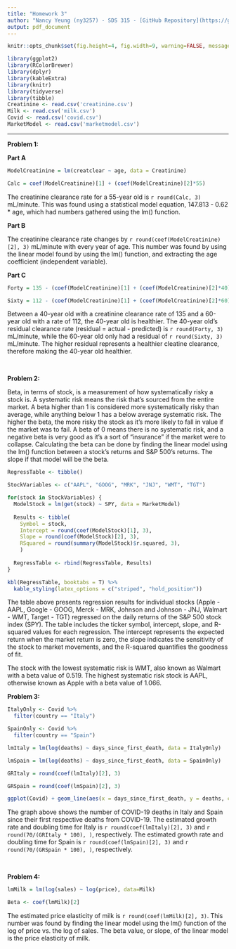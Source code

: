 ```yaml
---
title: "Homework 3"
author: "Nancy Yeung (ny3257) - SDS 315 - [GitHub Repository](https://github.com/0NancyYeung0/Homework3.git)"
output: pdf_document
---
```

\vspace{-1cm}

```r
knitr::opts_chunk$set(fig.height=4, fig.width=9, warning=FALSE, message=FALSE, echo=FALSE)
```

```r
library(ggplot2)
library(RColorBrewer)
library(dplyr)
library(kableExtra)
library(knitr)
library(tidyverse)
library(tibble)
Creatinine <- read.csv('creatinine.csv')
Milk <- read.csv('milk.csv')
Covid <- read.csv('covid.csv')
MarketModel <- read.csv('marketmodel.csv')
```
------------------------------------------------------------------------
\begingroup
\fontsize{12}{14}\selectfont
**Problem 1:**
\endgroup

\begingroup
\fontsize{10}{12}\selectfont
**Part A**
\endgroup

```r
ModelCreatinine = lm(creatclear ~ age, data = Creatinine)

Calc = coef(ModelCreatinine)[1] + (coef(ModelCreatinine)[2]*55)
```

The creatinine clearance rate for a 55-year old is `r round(Calc, 3)` mL/minute. This was found using a statistical model equation, 147.813 - 0.62 * age, which had numbers gathered using the lm() function.

\begingroup
\fontsize{10}{12}\selectfont
**Part B**
\endgroup

The creatinine clearance rate changes by `r round(coef(ModelCreatinine)[2], 3)` mL/minute with every year of age. This number was found by using the linear model found by using the lm() function, and extracting the age coefficient (independent variable).

\begingroup
\fontsize{10}{12}\selectfont
**Part C**
\endgroup

```r
Forty = 135 - (coef(ModelCreatinine)[1] + (coef(ModelCreatinine)[2]*40))

Sixty = 112 - (coef(ModelCreatinine)[1] + (coef(ModelCreatinine)[2]*60))
```

Between a 40-year old with a creatinine clearance rate of 135 and a 60-year old with a rate of 112, the 40-year old is healthier. The 40-year old's residual clearance rate (residual = actual - predicted) is `r round(Forty, 3)` mL/minute, while the 60-year old only had a residual of `r round(Sixty, 3)` mL/minute. The higher residual represents a healthier cleatine clearance, therefore making the 40-year old healthier.  

\

\begingroup
\fontsize{12}{14}\selectfont
**Problem 2:**
\endgroup

Beta, in terms of stock, is a measurement of how systematically risky a stock is. A systematic risk means the risk that’s sourced from the entire market. A beta higher than 1 is considered more systematically risky than average, while anything below 1 has a below average systematic risk. The higher the beta, the more risky the stock as it's more likely to fall in value if the market was to fail. A beta of 0 means there is no systematic risk, and a negative beta is very good as it’s a sort of “insurance” if the market were to collapse. Calculating the beta can be done by finding the linear model using the lm() function between a stock's returns and S&P 500's returns. The slope if that model will be the beta.

```r
RegressTable <- tibble()

StockVariables <- c("AAPL", "GOOG", "MRK", "JNJ", "WMT", "TGT")

for(stock in StockVariables) {
  ModelStock = lm(get(stock) ~ SPY, data = MarketModel)
  
  Results <- tibble(
    Symbol = stock,
    Intercept = round(coef(ModelStock)[1], 3),
    Slope = round(coef(ModelStock)[2], 3),
    RSquared = round(summary(ModelStock)$r.squared, 3),
    )
  
  RegressTable <- rbind(RegressTable, Results)
}

kbl(RegressTable, booktabs = T) %>%
  kable_styling(latex_options = c("striped", "hold_position"))
```

The table above presents regression results for individual stocks (Apple - AAPL, Google - GOOG, Merck - MRK, Johnson and Johnson - JNJ, Walmart - WMT, Target - TGT) regressed on the daily returns of the S&P 500 stock index (SPY). The table includes the ticker symbol, intercept, slope, and R-squared values for each regression. The intercept represents the expected return when the market return is zero, the slope indicates the sensitivity of the stock to market movements, and the R-squared quantifies the goodness of fit.

The stock with the lowest systematic risk is WMT, also known as Walmart with a beta value of 0.519. The highest systematic risk stock is AAPL, otherwise known as Apple with a beta value of 1.066.

\newpage

\begingroup
\fontsize{12}{14}\selectfont
**Problem 3:**
\endgroup

```r
ItalyOnly <- Covid %>%
  filter(country == "Italy")

SpainOnly <- Covid %>%
  filter(country == "Spain")

lmItaly = lm(log(deaths) ~ days_since_first_death, data = ItalyOnly)

lmSpain = lm(log(deaths) ~ days_since_first_death, data = SpainOnly)

GRItaly = round(coef(lmItaly)[2], 3)

GRSpain = round(coef(lmSpain)[2], 3)

ggplot(Covid) + geom_line(aes(x = days_since_first_death, y = deaths, color = country)) + labs(title = 'Average Boardings by Hour of the Day, Day of the Week, and Month', x = 'Hour of the Day', y = 'Average Boardings', color = 'Month') + scale_color_manual(values = c('skyblue', 'pink')) + theme(text=element_text(size = 13, family="serif")) + theme_minimal() + theme(text=element_text(size = 13, family="serif"))
```

The graph above shows the number of COVID-19 deaths in Italy and Spain since their first respective deaths from COVID-19. The estimated growth rate and doubling time for Italy is `r round(coef(lmItaly)[2], 3)` and `r round(70/(GRItaly * 100), )`, respectively. The estimated growth rate and doubling time for Spain is `r round(coef(lmSpain)[2], 3)` and `r round(70/(GRSpain * 100), )`, respectively.

\

\begingroup
\fontsize{12}{14}\selectfont
**Problem 4:**
\endgroup

```r
lmMilk = lm(log(sales) ~ log(price), data=Milk)

Beta <- coef(lmMilk)[2]
```

The estimated price elasticity of milk is `r round(coef(lmMilk)[2], 3)`. This number was found by finding the linear model using the lm() function of the log of price vs. the log of sales. The beta value, or slope, of the linear model is the price elasticity of milk.